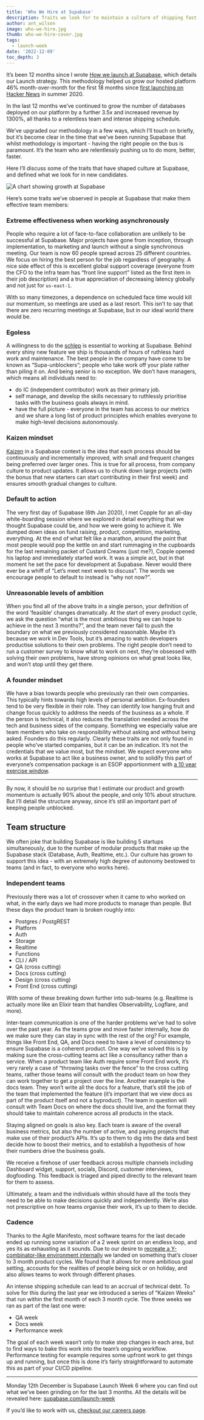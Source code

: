 ```yaml
---
title: 'Who We Hire at Supabase'
description: Traits we look for to maintain a culture of shipping fast and often
author: ant_wilson
image: who-we-hire.jpg
thumb: who-we-hire-cover.jpg
tags:
  - launch-week
date: '2022-12-09'
toc_depth: 3
---
```


It’s been 12 months since I wrote [How we launch at Supabase](https://supabase.com/blog/supabase-how-we-launch), which details our Launch strategy. This methodology helped us grow our hosted platform 46% month-over-month for the first 18 months since [first launching on Hacker News](https://news.ycombinator.com/item?id=23319901) in summer 2020.

In the last 12 months we’ve continued to grow the number of databases deployed on our platform by a further 3.5x and increased revenue by 1300%, all thanks to a relentless team and intense shipping schedule.

We’ve upgraded our methodology in a few ways, which I’ll touch on briefly, but it’s become clear in the time that we’ve been running Supabase that whilst methodology is important - having the right people on the bus is paramount. It’s the team who are relentlessly pushing us to do more, better, faster.

Here I’ll discuss some of the traits that have shaped culture at Supabase, and defined what we look for in new candidates.

![A chart showing growth at Supabase](/images/blog/how-it-started.jpg)

Here’s some traits we’ve observed in people at Supabase that make them effective team members: 

### Extreme effectiveness when working asynchronously

People who require a lot of face-to-face collaboration are unlikely to be successful at Supabase. Major projects have gone from inception, through implementation, to marketing and launch without a single synchronous meeting. Our team is now 60 people spread across 25 different countries. We focus on hiring the best person for the job regardless of geography. A nice side effect of this is excellent global support coverage (everyone from the CFO to the infra team has “front line support” listed as the first item in their job description) and a true appreciation of decreasing latency globally and not just for `us-east-1`. 

With so many timezones, a dependence on scheduled face time would kill our momentum, so meetings are used as a last resort. This isn’t to say that there are zero recurring meetings at Supabase, but in our ideal world there would be.

### Egoless

A willingness to do the [schlep](http://www.paulgraham.com/schlep.html) is essential to working at Supabase. Behind every shiny new feature we ship is thousands of hours of ruthless hard work and maintenance. The best people in the company have come to be known as “Supa-unblockers”; people who take work off your plate rather than piling it on. And being senior is no exception. We don’t have managers, which means all individuals need to:

- do IC (independent contributor) work as their primary job.
- self manage, and develop the skills necessary to ruthlessly prioritise tasks with the business goals always in mind.
- have the full picture - everyone in the team has access to our metrics and we share a long list of product principles which enables everyone to make high-level decisions autonomously.

### Kaizen mindset

[Kaizen](https://en.wikipedia.org/wiki/Kaizen) in a Supabase context is the idea that each process should be continuously and incrementally improved, with small and frequent changes being preferred over larger ones. This is true for all process, from company culture to product updates. It allows us to chunk down large projects (with the bonus that new starters can start contributing in their first week) and ensures smooth gradual changes to culture.

### Default to action

The very first day of Supabase (6th Jan 2020), I met Copple for an all-day white-boarding session where we explored in detail everything that we thought Supabase could be, and how we were going to achieve it. We dumped down ideas on fund raising, product, competition, marketing, everything. At the end of what felt like a marathon, around the point that most people would pop the kettle on and start rummaging in the cupboards for the last remaining packet of Custard Creams (just me?), Copple opened his laptop and immediately started work. It was a simple act, but in that moment he set the pace for development at Supabase. Never would there ever be a whiff of “Let’s meet next week to discuss”. The words we encourage people to default to instead is “why not now?”.

### Unreasonable levels of ambition

When you find all of the above traits in a single person, your definition of the word ‘feasible’ changes dramatically. At the start of every product cycle, we ask the question “what is the most ambitious thing we can hope to achieve in the next 3 months?”, and the team never fail to push the boundary on what we previously considered reasonable. Maybe it’s because we work in Dev Tools, but it’s amazing to watch developers productise solutions to their own problems. The right people don’t need to run a customer survey to know what to work on next, they’re obsessed with solving their own problems, have strong opinions on what great looks like, and won’t stop until they get there.

### A founder mindset

We have a bias towards people who previously ran their own companies. This typically hints towards high levels of personal ambition. Ex-founders tend to be very flexible in their role. They can identify low hanging fruit and change focus quickly to address the needs of the business as a whole. If the person is technical, it also reduces the translation needed across the tech and business sides of the company. Something we especially value are team members who take on responsibility without asking and without being asked. Founders do this regularly. Clearly these traits are not only found in people who’ve started companies, but it can be an indication. It’s not the credentials that we value most, but the mindset. We expect everyone who works at Supabase to act like a business owner, and to solidify this part of everyone’s compensation package is an ESOP apportionment with [a 10 year exercise window](https://github.com/holman/extended-exercise-windows).

---

By now, it should be no surprise that I estimate our product and growth momentum is actually 90% about the people, and only 10% about structure. But I’ll detail the structure anyway, since it’s still an important part of keeping people unblocked.

## Team structure

We often joke that building Supabase is like building 5 startups simultaneously, due to the number of modular products that make up the Supabase stack (Database, Auth, Realtime, etc.). Our culture has grown to support this idea - with an extremely high degree of autonomy bestowed to teams (and in fact, to everyone who works here).

### Independent teams

Previously there was a lot of crossover when it came to who worked on what, in the early days we had more products to manage than people. But these days the product team is broken roughly into:

- Postgres / PostgREST
- Platform
- Auth
- Storage
- Realtime
- Functions
- CLI / API
- QA (cross cutting)
- Docs (cross cutting)
- Design (cross cutting)
- Front End (cross cutting)

With some of these breaking down further into sub-teams (e.g. Realtime is actually more like an Elixir team that handles Observability, Logflare, and more).

Inter-team communication is one of the harder problems we’ve had to solve over the past year. As the teams grow and move faster internally, how do we make sure they can stay in sync with the rest of the org? For example, things like Front End, QA, and Docs need to have a level of consistency to ensure Supabase is a coherent product. One way we’ve solved this is by making sure the cross-cutting teams act like a consultancy rather than a service. When a product team like Auth require some Front End work, it’s very rarely a case of “throwing tasks over the fence” to the cross cutting teams, rather those teams will consult with the product team on how they can work together to get a project over the line. Another example is the docs team. They won’t write all the docs for a feature, that’s still the job of the team that implemented the feature (it’s important that we view docs as part of the product itself and not a byproduct). The team in question will consult with Team Docs on where the docs should live, and the format they should take to maintain coherence across all products in the stack.

Staying aligned on goals is also key. Each team is aware of the overall business metrics, but also the number of active, and paying projects that make use of their product’s APIs. It’s up to them to dig into the data and best decide how to boost their metrics, and to establish a hypothesis of how their numbers drive the business goals.

We receive a firehose of user feedback across multiple channels including Dashboard widget, support, socials, Discord, customer interviews, dogfooding. This feedback is triaged and piped directly to the relevant team for them to assess.

Ultimately, a team and the individuals within should have all the tools they need to be able to make decisions quickly and independently. We’re also not prescriptive on how teams organise their work, it’s up to them to decide.

### Cadence

Thanks to the Agile Manifesto, most software teams for the last decade ended up running some variation of a 2 week sprint on an endless loop, and yes its as exhausting as it sounds. Due to our desire to [recreate a Y-combinator-like environment internally](https://supabase.com/blog/supabase-how-we-launch) we landed on something that’s closer to 3 month product cycles. We found that it allows for more ambitious goal setting, accounts for the realities of people being sick or on holiday, and also allows teams to work through different phases.

An intense shipping schedule can lead to an accrual of technical debt. To solve for this during the last year we introduced a series of “Kaizen Weeks” that run within the first month of each 3 month cycle. The three weeks we ran as part of the last one were:

- QA week
- Docs week
- Performance week

The goal of each week wasn’t only to make step changes in each area, but to find ways to bake this work into the team’s ongoing workflow. Performance testing for example requires some upfront work to get things up and running, but once this is done it’s fairly straightforward to automate this as part of your CI/CD pipeline.

---

Monday 12th December is Supabase Launch Week 6 where you can find out what we’ve been grinding on for the last 3 months. All the details will be revealed here: [supabase.com/launch-week](https://supabase.com/launch-week)

If you’d like to work with us, [checkout our careers page](https://supabase.com/careers).
